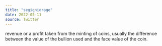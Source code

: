 ```yaml
---
title: "segigniorage"
date: 2022-05-11
source: Twitter
---
```


revenue or a profit taken from the minting of coins, usually the difference between the value of the bullion used and the face value of the coin.
